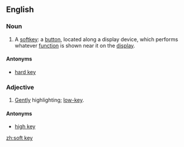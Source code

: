 ==English==

===Noun===
{{en-noun|sg=[[soft]] [[key]]}}
{{wikipedia}}
# {{electronics}} A [[softkey]]: a [[button]], located along a display device, which performs whatever [[function]] is shown near it on the [[display]].

====Antonyms====
*{{sense|a button}} [[hard key]]

===Adjective===
{{en-adj|-}}

# {{film|of lighting}} [[gentle|Gently]] highlighting; [[low-key]].

====Antonyms====
*{{sense|kind of lighting}} [[high key]]

[[zh:soft key]]